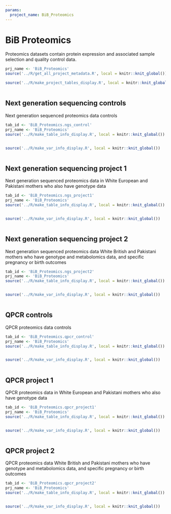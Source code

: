 ```yaml
---
params:
  project_name: BiB_Proteomics
---
```






# BiB Proteomics


Proteomics datasets contain protein expression and associated sample selection and quality control data.



```r
prj_name <- 'BiB_Proteomics'
source('../R/get_all_project_metadata.R', local = knitr::knit_global())
```



```r
source('../R/make_project_tables_display.R', local = knitr::knit_global())
```



```r

```





## Next generation sequencing controls {#BiB_Proteomics.ngs_control}


Next generation sequenced proteomics data controls



```r
tab_id <- 'BiB_Proteomics.ngs_control'
prj_name <- 'BiB_Proteomics'
source('../R/make_table_info_display.R', local = knitr::knit_global())
```



```r

```



```r
source('../R/make_var_info_display.R', local = knitr::knit_global())
```



```r

```





## Next generation sequencing project 1 {#BiB_Proteomics.ngs_project1}


Next generation sequenced proteomics data in White European and Pakistani mothers who also have genotype data



```r
tab_id <- 'BiB_Proteomics.ngs_project1'
prj_name <- 'BiB_Proteomics'
source('../R/make_table_info_display.R', local = knitr::knit_global())
```



```r

```



```r
source('../R/make_var_info_display.R', local = knitr::knit_global())
```



```r

```





## Next generation sequencing project 2 {#BiB_Proteomics.ngs_project2}


Next generation sequenced proteomics data White British and Pakistani mothers who have genotype and metabolomics data, and specific pregnancy or birth outcomes



```r
tab_id <- 'BiB_Proteomics.ngs_project2'
prj_name <- 'BiB_Proteomics'
source('../R/make_table_info_display.R', local = knitr::knit_global())
```



```r

```



```r
source('../R/make_var_info_display.R', local = knitr::knit_global())
```



```r

```





## QPCR controls {#BiB_Proteomics.qpcr_control}


QPCR proteomics data controls



```r
tab_id <- 'BiB_Proteomics.qpcr_control'
prj_name <- 'BiB_Proteomics'
source('../R/make_table_info_display.R', local = knitr::knit_global())
```



```r

```



```r
source('../R/make_var_info_display.R', local = knitr::knit_global())
```



```r

```





## QPCR project 1 {#BiB_Proteomics.qpcr_project1}


QPCR proteomics data in White European and Pakistani mothers who also have genotype data



```r
tab_id <- 'BiB_Proteomics.qpcr_project1'
prj_name <- 'BiB_Proteomics'
source('../R/make_table_info_display.R', local = knitr::knit_global())
```



```r

```



```r
source('../R/make_var_info_display.R', local = knitr::knit_global())
```



```r

```





## QPCR project 2 {#BiB_Proteomics.qpcr_project2}


QPCR proteomics data White British and Pakistani mothers who have genotype and metabolomics data, and specific pregnancy or birth outcomes



```r
tab_id <- 'BiB_Proteomics.qpcr_project2'
prj_name <- 'BiB_Proteomics'
source('../R/make_table_info_display.R', local = knitr::knit_global())
```



```r

```



```r
source('../R/make_var_info_display.R', local = knitr::knit_global())
```



```r

```




